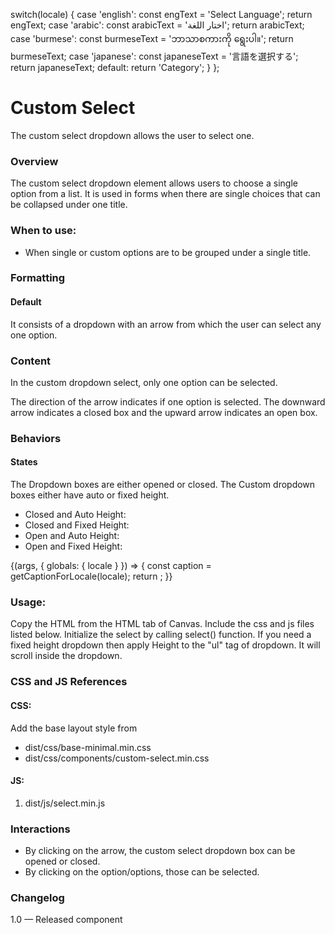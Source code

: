 
  switch(locale) {
    case 'english': const engText = 'Select Language'; return engText;
    case 'arabic': const arabicText = 'اختار اللغة'; return arabicText;
    case 'burmese': const burmeseText = 'ဘာသာစကားကို ရွေးပါ။'; return burmeseText;
    case 'japanese': const japaneseText = '言語を選択する'; return japaneseText;
    default: return 'Category';
  }
};

<Meta title="Components/Forms/Dropdown/Custom select" />

# Custom Select
The custom select dropdown allows the user to select one.

### Overview
The custom select dropdown element allows users to choose a single option from a list. It is used in forms when there are single choices that can be collapsed under one title.

### When to use:
- When single or custom options are to be grouped under a single title.

### Formatting

#### Default
It consists of a dropdown with an arrow from which the user can select any one option.

### Content
In the custom dropdown select, only one option can be selected.

The direction of the arrow indicates if one option is selected. The downward arrow indicates a closed box and the upward arrow indicates an open box.

### Behaviors

#### States 
The Dropdown boxes are either opened or closed. 
The Custom dropdown boxes either have auto or fixed height.
- Closed and Auto Height:
- Closed and Fixed Height:
- Open and Auto Height:
- Open and Fixed Height:

<Canvas>
<Story name="Custom Select">
  {(args, { globals: { locale } }) => {
    const caption = getCaptionForLocale(locale);
    return <CustomSelect text={caption}></CustomSelect>;
  }}
</Story>
</Canvas>

### Usage:
Copy the HTML from the HTML tab of Canvas.
Include the css and js files listed below.
Initialize the select by calling select() function.
If you need a fixed height dropdown then apply Height to the "ul" tag of dropdown. It will scroll inside the dropdown.


### CSS and JS References 
#### CSS:
Add the base layout style from 

- dist/css/base-minimal.min.css
- dist/css/components/custom-select.min.css

#### JS:
1. dist/js/select.min.js

### Interactions
- By clicking on the arrow, the custom select dropdown box can be opened or closed.
- By clicking on the option/options, those can be selected.

### Changelog
1.0 — Released component
